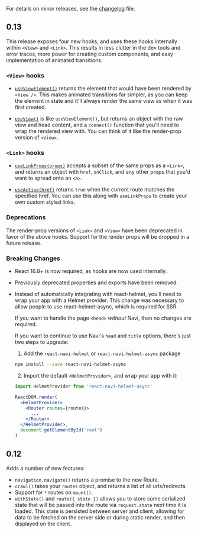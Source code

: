 
For details on minor releases, see the [changelog](https://github.com/frontarm/navi/blob/master/CHANGELOG.md) file.

## 0.13

This release exposes four new hooks, and uses these hooks internally within `<View>` and `<Link>`. This results in less clutter in the dev tools and error traces, more power for creating custom components, and easy implementation of animated transitions.

### `<View>` hooks

- [`useViewElement()`](../reference/react-components-hooks/#useviewelement) returns the element that would have been rendered by `<View />`. This makes animated transitions far simpler, as you can keep the element in state and it'll always render the same view as when it was first created.

- [`useView()`](../reference/react-components-hooks/#useview) is like `useViewElement()`, but returns an object with the raw view and head content, and a `connect()` function that you'll need to wrap the rendered view with. You can think of it like the render-prop version of `<View>`.

### `<Link>` hooks

- [`useLinkProps(props)`](../reference/react-components-hooks/#uselinkprops) accepts a subset of the same props as a `<Link>`, and returns an object with `href`, `onClick`, and any other props that you'd want to spread onto an `<a>`.

- [`useActive(href)`](../reference/react-components-hooks/#useactive) returns `true` when the current route matches the specified href. You can use this along with `useLinkProps` to create your own custom styled links.


### Deprecations

The render-prop versions of `<Link>` and `<View>` have been deprecated in favor of the above hooks. Support for the render props will be dropped in a future release.


### Breaking Changes

-   React 16.8+ is now required, as hooks are now used internally.

-   Previously deprecated properties and exports have been removed.

-   Instead of automatically integrating with react-helmet, you'll need to wrap your app with a Helmet provider. This change was necessary to allow people to use react-helmet-async, which is required for SSR.

    If you want to handle the page `<head>` *without* Navi, then no changes are required. 

    If you want to continue to use Navi's `head` and `title` options, there's just two steps to upgrade:
    
    1. Add the `react-navi-helmet` or `react-navi-helmet-async` package

    ```bash
    npm install --save react-navi-helmet-async
    ```

    2. Import the default `<HelmetProvider>`, and wrap your app with it:

    ```jsx
    import HelmetProvider from 'react-navi-helmet-async'

    ReactDOM.render(
      <HelmetProvider>
        <Router routes={routes}>
          ...
        </Router>
      </HelmetProvider>,
      document.getElementById('root')
    )
    ```


## 0.12

Adds a number of new features:

- `navigation.navigate()` returns a promise to the new Route.
- `crawl()` takes your `routes` object, and returns a list of all urls/redirects.
- Support for `*` routes on `mount()`.
- `withState()` and `route({ state })` allows you to store some serialized state that will be passed into the route via `request.state` next time it is loaded. This state is persisted between server and client, allowing for data to be fetched on the server side or during static render, and then displayed on the client.